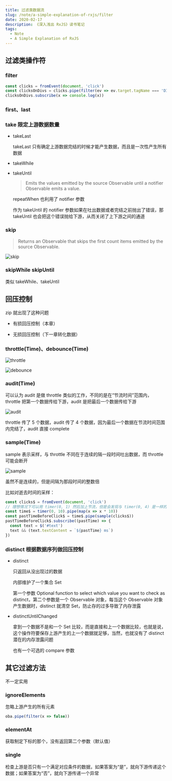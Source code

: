 ```yaml
---
title: 过滤类数据流
slug: /note/a-simple-explanation-of-rxjs/filter
date: 2020-02-17
description: 《深入浅出 RxJS》读书笔记
tags:
  - Note
  - A Simple Explanation of RxJS
---
```


## 过滤类操作符

### filter

```ts
const clicks = fromEvent(document, 'click')
const clicksOnDivs = clicks.pipe(filter(ev => ev.target.tagName === 'DIV'))
clicksOnDivs.subscribe(x => console.log(x))
```

### first、last

### take 限定上游数据数量

* takeLast

  takeLast 只有确定上游数据完结的时候才能产生数据，而且是一次性产生所有数据

* takeWhile

* takeUntil

  > Emits the values emitted by the source Observable until a notifier Observable emits a value.

  repeatWhen 也利用了 notifier 参数
  
  作为 takeUntil 的 notifier 参数如果在吐出数据或者完结之前抛出了错误，那 takeUntil 也会把这个错误抛给下游，从而关闭了上下游之间的通道

### skip

> Returns an Observable that skips the first count items emitted by the source Observable.

![skip](./images/skip.png)

### skipWhile skipUntil

类似 takeWhile、takeUntil

## 回压控制

zip 就出现了这种问题

* 有损回压控制（本章）

* 无损回压控制（下一章转化数据）

### throttle(Time)、debounce(Time)

![throttle](./images/throttle.png)

![debounce](./images/debounce.png)

### audit(Time)

可以认为 audit 是做 throttle 类似的工作，不同的是在“节流时间”范围内，throttle 把第一个数据传给下游，audit 是把最后一个数据传给下游

![audit](./images/audit.png)

throttle 传了 5 个数据，audit 传了 4 个数据，因为最后一个数据在节流时间范围内完结了，audit 直接 complete

### sample(Time)

sample 表示采样，与 throttle 不同在于连续的隔一段时间吐出数据，而 throttle 可能会断开

![sample](./images/sample.png)

虽然不是连续的，但是间隔为那段时间的整数倍

比如对逝去时间的采样：

```ts
const clicks$ = fromEvent(document, 'click')
// 理想情况下可以用 timer(0, 1) 然后加上节流，但是会发现与 timer(0, 4) 是一样的，也就是说浏览器最小的时间间隔是 4 ms，这里 map 目的与节流一样，都是以一定准确性换取性能，但是实现方式却不同
const time$ = timer(0, 10).pipe(map(x => x * 10))
const pastTimeBeforeClick$ = time$.pipe(sample(clicks$))
pastTimeBeforeClick$.subscribe((pastTime) => {
  const text = $('#text')
  text && (text.textContent = `${pastTime} ms`)
})
```

### distinct 根据数据序列做回压控制

* distinct

  只返回从没出现过的数据

  内部维护了一个集合 Set

  第一个参数 Optional function to select which value you want to check as distinct，第二个参数是一个 Observable 对象，每当这个 Observable 对象产生数据时，distinct 就清空 Set，防止存的过多导致了内存泄露

* distinctUntilChanged

  拿到一个数据不是和一个 Set 比较，而是直接和上一个数据比较，也就是说，这个操作符要保存上游产生的上一个数据就足够，当然，也就没有了 distinct 潜在的内存泄露问题

  也有一个可选的 compare 参数

## 其它过滤方法

不一定实用

### ignoreElements

忽略上游产生的所有元素

```ts
oba.pipe(filter(x => false))
```

### elementAt

获取制定下标的那个，没有返回第二个参数（默认值）

### single

检查上游是否只有一个满足对应条件的数据，如果答案为“是”，就向下游传递这个数据；如果答案为“否”，就向下游传递一个异常
